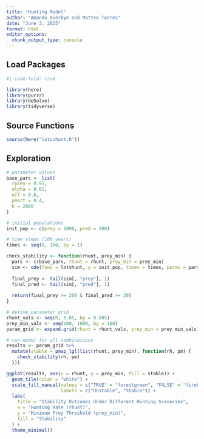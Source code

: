 ```yaml
---
title: "Hunting Model"
author: "Amanda Overbye and Matteo Torres"
date: "June 3, 2025"
format: html
editor_options: 
  chunk_output_type: console
---
```


## Load Packages
```r
#| code-fold: true

library(here)
library(purrr)
library(deSolve)
library(tidyverse)
```

## Source Functions
```r
source(here("lotcvhunt.R"))
```

## Exploration
```r
# parameter values
base_pars <- list(
  rprey = 0.95,
  alpha = 0.01,
  eff = 0.6,
  pmort = 0.4,
  K = 2000
)

# initial populations
init_pop <- c(prey = 1000, pred = 100)

# time steps (100 years)
times <- seq(0, 100, by = 1)
```

```r
check_stability <- function(rhunt, prey_min) {
  pars <- c(base_pars, rhunt = rhunt, prey_min = prey_min)
  sim <- ode(func = lotvhunt, y = init_pop, times = times, parms = pars)
  
  final_prey <- tail(sim[, "prey"], 1)
  final_pred <- tail(sim[, "pred"], 1)
  
  return(final_prey >= 200 & final_pred >= 20)
}

```

```r
# define parameter grid
rhunt_vals <- seq(0, 0.05, by = 0.005)
prey_min_vals <- seq(100, 1000, by = 100)
param_grid <- expand.grid(rhunt = rhunt_vals, prey_min = prey_min_vals)

# run model for all combinations
results <- param_grid %>%
  mutate(stable = pmap_lgl(list(rhunt, prey_min), function(rh, pm) {
    check_stability(rh, pm)
  }))

```

```r
ggplot(results, aes(x = rhunt, y = prey_min, fill = stable)) +
  geom_tile(color = "white") +
  scale_fill_manual(values = c("TRUE" = "forestgreen", "FALSE" = "firebrick"),
                    labels = c("Unstable", "Stable")) +
  labs(
    title = "Stability Outcomes Under Different Hunting Scenarios",
    x = "Hunting Rate (rhunt)",
    y = "Minimum Prey Threshold (prey_min)",
    fill = "Stability"
  ) +
  theme_minimal()
```


